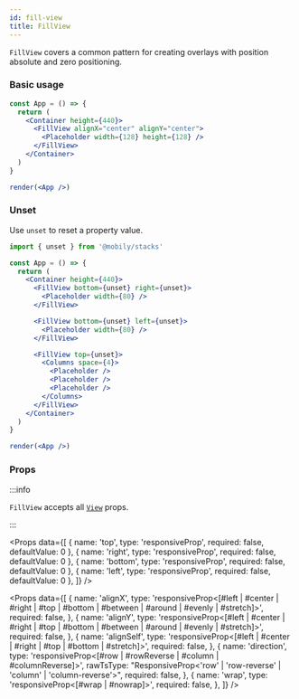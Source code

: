 ```yaml
---
id: fill-view
title: FillView
---
```



`FillView` covers a common pattern for creating overlays with position absolute and zero positioning.


### Basic usage

```jsx live
const App = () => {
  return (
    <Container height={440}>
      <FillView alignX="center" alignY="center">
        <Placeholder width={128} height={128} />
      </FillView>
    </Container>
  )
}

render(<App />)
```

### Unset

Use `unset` to reset a property value.

```jsx
import { unset } from '@mobily/stacks'
```

```jsx live
const App = () => {
  return (
    <Container height={440}>
      <FillView bottom={unset} right={unset}>
        <Placeholder width={80} />
      </FillView>

      <FillView bottom={unset} left={unset}>
        <Placeholder width={80} />
      </FillView>

      <FillView top={unset}>
        <Columns space={4}>
          <Placeholder />
          <Placeholder />
          <Placeholder />
        </Columns>
      </FillView>
    </Container>
  )
}

render(<App />)
```

### Props

:::info

`FillView` accepts all [`View`](https://reactnative.dev/docs/view) props.

:::

<Props
  data={[
    {
      name: 'top',
      type: 'responsiveProp<float>',
      required: false,
      defaultValue: 0
    },
    {
      name: 'right',
      type: 'responsiveProp<float>',
      required: false,
      defaultValue: 0
    },
    {
      name: 'bottom',
      type: 'responsiveProp<float>',
      required: false,
      defaultValue: 0
    },
    {
      name: 'left',
      type: 'responsiveProp<float>',
      required: false,
      defaultValue: 0
    },
  ]} />

<Props
  data={[
     {
      name: 'alignX',
      type: 'responsiveProp<[#left | #center | #right | #top | #bottom | #between | #around | #evenly | #stretch]>',
      required: false,
    },
    {
      name: 'alignY',
      type: 'responsiveProp<[#left | #center | #right | #top | #bottom | #between | #around | #evenly | #stretch]>',
      required: false,
    },
    {
      name: 'alignSelf',
      type: 'responsiveProp<[#left | #center | #right | #top | #bottom | #stretch]>',
      required: false,
    },
    {
      name: 'direction',
      type: 'responsiveProp<[#row | #rowReverse | #column | #columnReverse]>',
      rawTsType: "ResponsiveProp<'row' | 'row-reverse' | 'column' | 'column-reverse'>",
      required: false,
    },
    {
      name: 'wrap',
      type: 'responsiveProp<[#wrap | #nowrap]>',
      required: false,
    },
  ]} />

<BoxProps />
